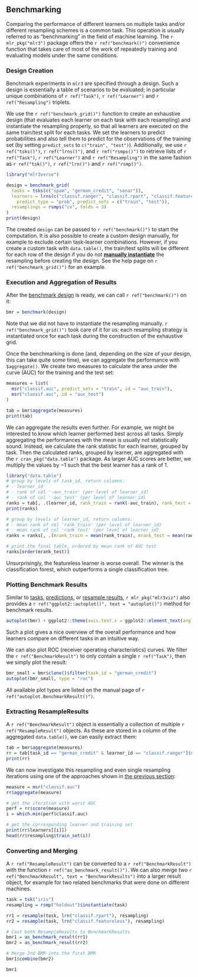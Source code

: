 ## Benchmarking {#benchmarking}

Comparing the performance of different learners on multiple tasks and/or different resampling schemes is a common task.
This operation is usually referred to as "benchmarking" in the field of machine learning.
The `r mlr_pkg("mlr3")` package offers the `r ref("benchmark()")` convenience function that takes care of most of the work of repeatedly training and evaluating models under the same conditions.

### Design Creation {#bm-design}

Benchmark experiments in `mlr3` are specified through a design.
Such a design is essentially a table of scenarios to be evaluated; in particular unique combinations of `r ref("Task")`, `r ref("Learner")` and `r ref("Resampling")` triplets.

We use the `r ref("benchmark_grid()")` function to create an exhaustive design (that evaluates each learner on each task with each resampling) and instantiate the resampling properly, so that all learners are executed on the same train/test split for each tasks.
We set the learners to predict probabilities and also tell them to predict for the observations of the training set (by setting `predict_sets` to `c("train", "test")`).
Additionally, we use `r ref("tsks()")`, `r ref("lrns()")`, and `r ref("rsmps()")` to retrieve lists of `r ref("Task")`, `r ref("Learner")` and `r ref("Resampling")` in the same fashion as `r ref("tsk()")`, `r ref("lrn()")` and `r ref("rsmp()")`.

```r
library("mlr3verse")

design = benchmark_grid(
  tasks = tsks(c("spam", "german_credit", "sonar")),
  learners = lrns(c("classif.ranger", "classif.rpart", "classif.featureless"),
    predict_type = "prob", predict_sets = c("train", "test")),
  resamplings = rsmps("cv", folds = 3)
)
print(design)
```

The created `design` can be passed to `r ref("benchmark()")` to start the computation.
It is also possible to create a custom design manually, for example to exclude certain task-learner combinations.
However, if you create a custom task with `data.table()`, the train/test splits will be different for each row of the design if you do not [**manually instantiate**](#resampling-inst) the resampling before creating the design.
See the help page on `r ref("benchmark_grid()")` for an example.


### Execution and Aggregation of Results {#bm-exec}

After the [benchmark design](#bm-design) is ready, we can call `r ref("benchmark()")` on it:

```r
bmr = benchmark(design)
```

Note that we did not have to instantiate the resampling manually.
`r ref("benchmark_grid()")` took care of it for us: each resampling strategy is instantiated once for each task during the construction of the exhaustive grid.

Once the benchmarking is done (and, depending on the size of your design, this can take quite some time), we can aggregate the performance with `$aggregate()`.
We create two measures to calculate the area under the curve (AUC) for the training and the test set:

```r
measures = list(
  msr("classif.auc", predict_sets = "train", id = "auc_train"),
  msr("classif.auc", id = "auc_test")
)

tab = bmr$aggregate(measures)
print(tab)
```

We can aggregate the results even further.
For example, we might be interested to know which learner performed best across all tasks.
Simply aggregating the performances with the mean is usually not statistically sound.
Instead, we calculate the rank statistic for each learner, grouped by task.
Then the calculated ranks, grouped by learner, are aggregated with the `r cran_pkg("data.table")` package.
As larger AUC scores are better, we multiply the values by $-1$ such that the best learner has a rank of $1$.

```r
library("data.table")
# group by levels of task_id, return columns:
# - learner_id
# - rank of col '-auc_train' (per level of learner_id)
# - rank of col '-auc_test' (per level of learner_id)
ranks = tab[, .(learner_id, rank_train = rank(-auc_train), rank_test = rank(-auc_test)), by = task_id]
print(ranks)

# group by levels of learner_id, return columns:
# - mean rank of col 'rank_train' (per level of learner_id)
# - mean rank of col 'rank_test' (per level of learner_id)
ranks = ranks[, .(mrank_train = mean(rank_train), mrank_test = mean(rank_test)), by = learner_id]

# print the final table, ordered by mean rank of AUC test
ranks[order(mrank_test)]
```

Unsurprisingly, the featureless learner is worse overall.
The winner is the classification forest, which outperforms a single classification tree.


### Plotting Benchmark Results {#autoplot-benchmarkresult}

Similar to [tasks](#autoplot-task), [predictions](#autoplot-prediction), or [resample results](#autoplot-resampleresult), `r mlr_pkg("mlr3viz")` also provides a `r ref("ggplot2::autoplot()", text = "autoplot()")` method for benchmark results.

```r
autoplot(bmr) + ggplot2::theme(axis.text.x = ggplot2::element_text(angle = 45, hjust = 1))
```

Such a plot gives a nice overview of the overall performance and how learners compare on different tasks in an intuitive way.

We can also plot ROC (receiver operating characteristics) curves.
We filter the `r ref("BenchmarkResult")` to only contain a single `r ref("Task")`, then we simply plot the result:

```r
bmr_small = bmr$clone()$filter(task_id = "german_credit")
autoplot(bmr_small, type = "roc")
```

All available plot types are listed on the manual page of `r ref("autoplot.BenchmarkResult()")`.

### Extracting ResampleResults {#bm-resamp}

A `r ref("BenchmarkResult")` object is essentially a collection of multiple `r ref("ResampleResult")` objects.
As these are stored in a column of the aggregated `data.table()`, we can easily extract them:

```r
tab = bmr$aggregate(measures)
rr = tab[task_id == "german_credit" & learner_id == "classif.ranger"]$resample_result[[1]]
print(rr)
```

We can now investigate this resampling and even single resampling iterations using one of the approaches shown in [the previous section](#resampling):

```r
measure = msr("classif.auc")
rr$aggregate(measure)

# get the iteration with worst AUC
perf = rr$score(measure)
i = which.min(perf$classif.auc)

# get the corresponding learner and training set
print(rr$learners[[i]])
head(rr$resampling$train_set(i))
```

### Converting and Merging

A `r ref("ResampleResult")` can be converted to a `r ref("BenchmarkResult")` with the function `r ref("as_benchmark_result()")`.
We can also merge two `r ref("BenchmarkResult", text = "BenchmarkResults")` into a larger result object, for example for two related benchmarks that were done on different machines.


```r
task = tsk("iris")
resampling = rsmp("holdout")$instantiate(task)

rr1 = resample(task, lrn("classif.rpart"), resampling)
rr2 = resample(task, lrn("classif.featureless"), resampling)

# Cast both ResampleResults to BenchmarkResults
bmr1 = as_benchmark_result(rr1)
bmr2 = as_benchmark_result(rr2)

# Merge 2nd BMR into the first BMR
bmr1$combine(bmr2)

bmr1
```
